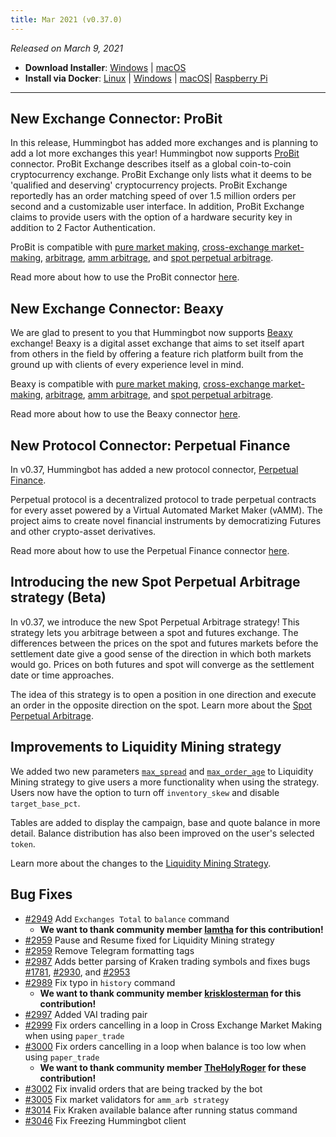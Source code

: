 ```yaml
---
title: Mar 2021 (v0.37.0)
---
```



_Released on March 9, 2021_

- **Download Installer**: [Windows](https://dist.hummingbot.io/hummingbot_v0.37.0_setup.exe) | [macOS](https://dist.hummingbot.io/hummingbot_v0.37.0.dmg)
- **Install via Docker**: [Linux](/installation/linux/#install-via-docker) | [Windows](/installation/windows/#install-via-docker) | [macOS](/installation/mac/#install-via-docker)| [Raspberry Pi](/installation/raspberry/)

---

## New Exchange Connector: ProBit

In this release, Hummingbot has added more exchanges and is planning to add a lot more exchanges this year! Hummingbot now supports [ProBit](https://www.probit.com/) connector. ProBit Exchange describes itself as a global coin-to-coin cryptocurrency exchange. ProBit Exchange only lists what it deems to be 'qualified and deserving' cryptocurrency projects. ProBit Exchange reportedly has an order matching speed of over 1.5 million orders per second and a customizable user interface. In addition, ProBit Exchange claims to provide users with the option of a hardware security key in addition to 2 Factor Authentication.

ProBit is compatible with [pure market making](https://docs.hummingbot.io/strategies/pure-market-making/), [cross-exchange market-making](/strategies/cross-exchange-market-making/), [arbitrage](/strategies/arbitrage/), [amm arbitrage](/strategies/amm-arb/), and [spot perpetual arbitrage](/strategies/spot-perpetual-arb/).

Read more about how to use the ProBit connector [here](/exchange-connectors/probit).

## New Exchange Connector: Beaxy

We are glad to present to you that Hummingbot now supports [Beaxy](https://beaxy.com/) exchange! Beaxy is a digital asset exchange that aims to set itself apart from others in the field by offering a feature rich platform built from the ground up with clients of every experience level in mind.

Beaxy is compatible with [pure market making](https://docs.hummingbot.io/strategies/pure-market-making/), [cross-exchange market-making](/strategies/cross-exchange-market-making/), [arbitrage](/strategies/arbitrage/), [amm arbitrage](/strategies/amm-arb/), and [spot perpetual arbitrage](/strategies/spot-perpetual-arb/).

Read more about how to use the Beaxy connector [here](/exchange-connectors/Beaxy).

## New Protocol Connector: Perpetual Finance

In v0.37, Hummingbot has added a new protocol connector, [Perpetual Finance](https://perp.fi/).

Perpetual protocol is a decentralized protocol to trade perpetual contracts for every asset powered by a Virtual Automated Market Maker (vAMM). The project aims to create novel financial instruments by democratizing Futures and other crypto-asset derivatives.

Read more about how to use the Perpetual Finance connector [here](/protocol-connectors/perp-fi).

## Introducing the new Spot Perpetual Arbitrage strategy (Beta)

In v0.37, we introduce the new Spot Perpetual Arbitrage strategy! This strategy lets you arbitrage between a spot and futures exchange. The differences between the prices on the spot and futures markets before the settlement date give a good sense of the direction in which both markets would go. Prices on both futures and spot will converge as the settlement date or time approaches.

The idea of this strategy is to open a position in one direction and execute an order in the opposite direction on the spot. Learn more about the [Spot Perpetual Arbitrage](/strategies/spot-perpetual-arb/).

## Improvements to Liquidity Mining strategy

We added two new parameters [`max_spread`](/strategies/liquidity-mining/#max_spread) and [`max_order_age`](/strategies/liquidity-mining/#max_order_age) to Liquidity Mining strategy to give users a more functionality when using the strategy. Users now have the option to turn off `inventory_skew` and disable `target_base_pct`.

Tables are added to display the campaign, base and quote balance in more detail. Balance distribution has also been improved on the user's selected `token`.

Learn more about the changes to the [Liquidity Mining Strategy](/strategies/liquidity-mining/).

## Bug Fixes

- [#2949](https://github.com/CoinAlpha/hummingbot/pull/2949) Add `Exchanges Total` to `balance` command
  - **We want to thank community member [Iamtha](https://github.com/lamtha) for this contribution!**
- [#2959](https://github.com/CoinAlpha/hummingbot/pull/2959) Pause and Resume fixed for Liquidity Mining strategy
- [#2959](https://github.com/CoinAlpha/hummingbot/pull/2979) Remove Telegram formatting tags
- [#2987](https://github.com/CoinAlpha/hummingbot/pull/2987) Adds better parsing of Kraken trading symbols and fixes bugs [#1781](https://github.com/CoinAlpha/hummingbot/issues/1781), [#2930](https://github.com/CoinAlpha/hummingbot/issues/2930), and [#2953](https://github.com/CoinAlpha/hummingbot/issues/2953)
- [#2989](https://github.com/CoinAlpha/hummingbot/pull/2989) Fix typo in `history` command
  - **We want to thank community member [krisklosterman](https://github.com/krisklosterman) for this contribution!**
- [#2997](https://github.com/CoinAlpha/hummingbot/pull/2997) Added VAI trading pair
- [#2999](https://github.com/CoinAlpha/hummingbot/pull/2999) Fix orders cancelling in a loop in Cross Exchange Market Making when using `paper_trade`
- [#3000](https://github.com/CoinAlpha/hummingbot/pull/3000) Fix orders cancelling in a loop when balance is too low when using `paper_trade`
  - **We want to thank community member [TheHolyRoger](https://github.com/TheHolyRoger) for these contribution!**
- [#3002](https://github.com/CoinAlpha/hummingbot/pull/3002) Fix invalid orders that are being tracked by the bot
- [#3005](https://github.com/CoinAlpha/hummingbot/pull/3005) Fix market validators for `amm_arb strategy`
- [#3014](https://github.com/CoinAlpha/hummingbot/pull/3014) Fix Kraken available balance after running status command
- [#3046](https://github.com/CoinAlpha/hummingbot/pull/3046) Fix Freezing Hummingbot client
